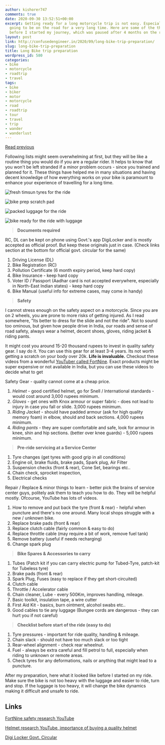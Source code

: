 ```yaml
---
author: kishorer747
comments: true
date: 2020-09-30 13:52:51+00:00
excerpt: Getting ready for a long motorcycle trip is not easy. Especially if you are
  going to be on the road for a very long time. Here are some of the things I did
  before I started my journey, which was paused after 4 months on the road.
layout: post
link: http://confusedengineer.in/2020/09/long-bike-trip-preparation/
slug: long-bike-trip-preparation
title: Long Bike trip preparation
wordpress_id: 580
categories:
- bike
- motorcycle
- roadtrip
- travel
tags:
- bike
- biker
- motor
- motorcycle
- road
- roadtrip
- tour
- travel
- trip
- wander
- wanderlust
---
```


[Read previous ](https://confusedengineer.in/2020/08/a-step-towards-life-on-the-road/)


Following lists might seem overwhelming at first, but they will be like a routine thing you would do if you are a regular rider. It helps to know that you won't be left stranded if a minor problem occurs - since you trained and planned for it. These things have helped me in many situations and having decent knowledge of how everything works on your bike is paramount to enhance your experience of travelling for a long time.

![fresh timsun tyres for the ride ](./images/fresh-timsun-tyres-for-the-ride.jpg)

![bike prep scratch pad ](./images/bike-prep-scratch-pad.jpg)

![packed luggage for the ride ](./images/packed-luggage-for-the-ride.jpg)

![bike ready for the ride with luggage ](./images/bike-ready-for-the-ride-with-luggage.jpg)

> **Documents required**

RC, DL can be kept on phone using Govt.'s app DigiLocker and is mostly accepted as official proof. But keep these originals just in case. (Check links section at the bottom for official govt. circular for the same)

  1. Driving License (DL)
  2. Bike Registration (RC)
  3. Pollution Certificate (6 month expiry period, keep hard copy)
  4. Bike Insurance - keep hard copy
  5. Voter ID / Passport (Aadhar card is not accepted everywhere, especially in North-East Indian states) - keep hard copy
  6. Bike Manual (useful info for extreme cases, may come in handy)  


> **Safety**

I cannot stress enough on the safety aspect on a motorcycle. Since you are on 2 wheels, you are prone to more risks of getting injured. As I read somewhere, "Its better to dress for the slide and not the ride". Not to sound too ominous, but given how people drive in India, our roads and sense of road safety, always wear a helmet, decent shoes, gloves, riding jacket & riding pants.


It might cost you around 15-20 thousand rupees to invest in quality safety gear. I say do it. You can use this gear for at least 3-4 years. Its not worth getting a scratch on your body over 20k. **Life is invaluable.** Checkout these videos from a wonderful [YouTuber called FortNine](https://www.youtube.com/results?search_query=fortnine+safety+gear). Exact products might be super expensive or not available in India, but you can use these videos to decide what to get 

Safety Gear - quality cannot come at a cheap price. 

  1. _Helmet_ - good certified helmet, go for Snell / International standards - would cost around 3,000 rupees minimum.
  2. _Gloves_ - get ones with Knox armour or super fabric - does not lead to injury in case you fall or slide. 3,000 rupees minimum.
  3. _Riding Jacket_ - should have padded armour (ask for high quality memory foam) in elbow, should and back sections. 4,000 rupees minimum.
  4. _Riding pants_ - they are super comfortable and safe, look for armour in knee, shin and hip sections. (better over knee guards) - 5,000 rupees minimum.  


> **Pre-ride servicing at a Service Center**

  1. Tyre changes (get tyres with good grip in all conditions)
  2. Engine oil, brake fluids, brake pads, Spark plug, Air Filter
  3. Suspension checks (front & rear), Cone Set, bearings etc..
  4. Chain check, sprocket inspection, 
  5. Electrical checks

Repair / Replace & minor things to learn - better pick the brains of service center guys, politely ask them to teach you how to do. They will be helpful mostly. Ofcourse, YouTube has lots of videos.

  1. How to remove and put back the tyre (front & rear) - helpful when puncture and there's no one around. Many local shops struggle with a new / unknown bike.
  2. Replace brake pads (front & rear)
  3. Replace clutch cable (fairly common & easy to do)
  4. Replace throttle cable (may require a bit of work, remove fuel tank)
  5. Remove battery (useful if needs recharging)
  6. Change spark plug  


> **Bike Spares & Accessories to carry**

  1. Tubes (Patch kit if you can carry electric pump for Tubed-Tyre, patch-kit for Tubeless tyre)
  2. Brake pads (front & rear)
  3. Spark Plug, Fuses (easy to replace if they get short-circuited)
  4. Clutch cable
  5. Throttle / Accelerator cable
  6. Chain cleaner, Lube - every 500Km, improves handling, mileage.
  7. Basic toolkit, insulation tape, a wire cutter
  8. First Aid Kit - basics, burn ointment, alcohol swabs etc.. 
  9. Good cables to tie any luggage (Bungee cords are dangerous - they can hurt you if not careful)  

> **Checklist before start of the ride (easy to do)**

  1. Tyre pressures - important for ride quality, handling & mileage.
  2. Chain slack - should not have too much slack or too tight
  3. Rear-wheel alignment - check rear wheelnut.
  4. Fuel - always be extra careful and fill petrol to full, especially when riding to unknown or remote areas.
  5. Check tyres for any deformations, nails or anything that might lead to a puncture.

After my preparation, here what it looked like before I started on my ride. Make sure the bike is not too heavy with the luggage and easier to ride, turn and stop. If the luggage is too heavy, it will change the bike dynamics making it difficult and unsafe to ride.

## Links
[FortNine safety research YouTube](https://www.youtube.com/results?search_query=fortnine+safety+gear)

[Helmet research YouTube, importance of buying a quality helmet](https://www.youtube.com/results?search_query=helmet+test)

[Digi Locker Govt. Circular](https://img1.digitallocker.gov.in/circulars/morthcircular.pdf)
